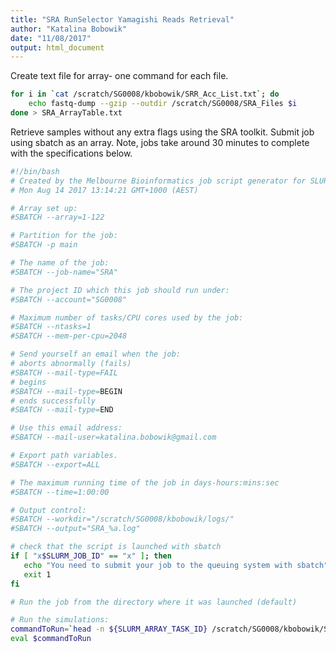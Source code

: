 ```yaml
---
title: "SRA RunSelector Yamagishi Reads Retrieval"
author: "Katalina Bobowik"
date: "11/08/2017"
output: html_document
---
```


Create text file for array- one command for each file.
```bash

for i in `cat /scratch/SG0008/kbobowik/SRR_Acc_List.txt`; do
	echo fastq-dump --gzip --outdir /scratch/SG0008/SRA_Files $i
done > SRA_ArrayTable.txt

```

Retrieve samples without any extra flags using the SRA toolkit. Submit job using sbatch as an array. Note, jobs take around 30 minutes to complete with the specifications below.

```bash

#!/bin/bash
# Created by the Melbourne Bioinformatics job script generator for SLURM
# Mon Aug 14 2017 13:14:21 GMT+1000 (AEST)

# Array set up:
#SBATCH --array=1-122

# Partition for the job:
#SBATCH -p main

# The name of the job:
#SBATCH --job-name="SRA"

# The project ID which this job should run under:
#SBATCH --account="SG0008"

# Maximum number of tasks/CPU cores used by the job:
#SBATCH --ntasks=1
#SBATCH --mem-per-cpu=2048

# Send yourself an email when the job:
# aborts abnormally (fails)
#SBATCH --mail-type=FAIL
# begins
#SBATCH --mail-type=BEGIN
# ends successfully
#SBATCH --mail-type=END

# Use this email address:
#SBATCH --mail-user=katalina.bobowik@gmail.com

# Export path variables.
#SBATCH --export=ALL

# The maximum running time of the job in days-hours:mins:sec
#SBATCH --time=1:00:00

# Output control:
#SBATCH --workdir="/scratch/SG0008/kbobowik/logs/"
#SBATCH --output="SRA_%a.log"

# check that the script is launched with sbatch
if [ "x$SLURM_JOB_ID" == "x" ]; then
   echo "You need to submit your job to the queuing system with sbatch"
   exit 1
fi

# Run the job from the directory where it was launched (default)

# Run the simulations:
commandToRun=`head -n ${SLURM_ARRAY_TASK_ID} /scratch/SG0008/kbobowik/SRA_ArrayTable.txt | tail -n 1`
eval $commandToRun
```
